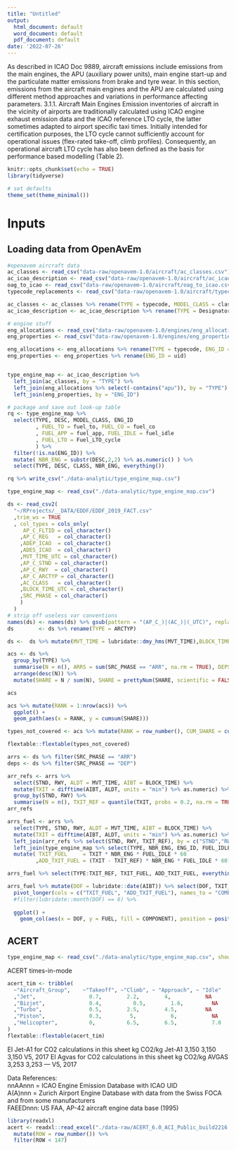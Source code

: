 ```yaml
---
title: "Untitled"
output:
  html_document: default
  word_document: default
  pdf_document: default
date: '2022-07-26'
---
```


As described in ICAO Doc 9889, aircraft emissions include emissions from the main engines, the APU
(auxiliary power units), main engine start-up and the particulate matter emissions from brake and tyre wear. In
this section, emissions from the aircraft main engines and the APU are calculated using different method
approaches and variations in performance affecting parameters.
3.1.1. Aircraft Main Engines
Emission inventories of aircraft in the vicinity of airports are traditionally calculated using ICAO engine exhaust
emission data and the ICAO reference LTO cycle, the latter sometimes adapted to airport specific taxi times.
Initially intended for certification purposes, the LTO cycle cannot sufficiently account for operational issues
(flex-rated take-off, climb profiles). Consequently, an operational aircraft LTO cycle has also been defined as
the basis for performance based modelling (Table 2).


```r
knitr::opts_chunk$set(echo = TRUE)
library(tidyverse)

# set defaults
theme_set(theme_minimal())
```

# Inputs

## Loading data from OpenAvEm

```r
#openavem aircraft data
ac_classes <- read_csv("data-raw/openavem-1.0/aircraft/ac_classes.csv")
ac_icao_description <- read_csv("data-raw/openavem-1.0/aircraft/ac_icao_description.csv")
oag_to_icao <- read_csv("data-raw/openavem-1.0/aircraft/oag_to_icao.csv")
typecode_replacements <- read_csv("data-raw/openavem-1.0/aircraft/typecode_replacements.csv")

ac_classes <- ac_classes %>% rename(TYPE = typecode, MODEL_CLASS = class)
ac_icao_description <- ac_icao_description %>% rename(TYPE = Designator, DESC = Description)

# engine stuff
eng_allocations <- read_csv("data-raw/openavem-1.0/engines/eng_allocations.csv")
eng_properties <- read_csv("data-raw/openavem-1.0/engines/eng_properties.csv")

eng_allocations <- eng_allocations %>% rename(TYPE = typecode, ENG_ID = uid)
eng_properties <- eng_properties %>% rename(ENG_ID = uid)


type_engine_map <- ac_icao_description %>% 
  left_join(ac_classes, by = "TYPE") %>% 
  left_join(eng_allocations %>% select(-contains("apu")), by = "TYPE") %>% 
  left_join(eng_properties, by = "ENG_ID")

# package and save out look-up table
rq <- type_engine_map %>% 
  select(TYPE, DESC, MODEL_CLASS, ENG_ID
         , FUEL_TO = fuel_to, FUEL_CO = fuel_co
         , FUEL_APP = fuel_app, FUEL_IDLE = fuel_idle
         , FUEL_LTO = Fuel_LTO_cycle
         ) %>% 
  filter(!is.na(ENG_ID)) %>% 
  mutate( NBR_ENG = substr(DESC,2,2) %>% as.numeric() ) %>% 
  select(TYPE, DESC, CLASS, NBR_ENG, everything()) 

rq %>% write_csv("./data-analytic/type_engine_map.csv")
```


```r
type_engine_map <- read_csv("./data-analytic/type_engine_map.csv")

ds <- read_csv2(
  "~/RProjects/__DATA/EDDF/EDDF_2019_FACT.csv"
  ,trim_ws = TRUE
  , col_types = cols_only(
     AP_C_FLTID = col_character()
    ,AP_C_REG   = col_character()
    ,ADEP_ICAO  = col_character()
    ,ADES_ICAO  = col_character()
    ,MVT_TIME_UTC = col_character()
    ,AP_C_STND = col_character()
    ,AP_C_RWY  = col_character()
    ,AP_C_ARCTYP = col_character()
    ,AC_CLASS   = col_character()
    ,BLOCK_TIME_UTC = col_character()
    ,SRC_PHASE = col_character()
    )
  ) 
# strip off useless var conventions
names(ds) <- names(ds) %>% gsub(pattern = "(AP_C_)|(AC_)|(_UTC)", replacement = "",.)
ds        <- ds %>% rename(TYPE = ARCTYP)

ds <-  ds %>% mutate(MVT_TIME = lubridate::dmy_hms(MVT_TIME),BLOCK_TIME = lubridate::dmy_hms(BLOCK_TIME))
```

```r
acs <- ds %>% 
  group_by(TYPE) %>% 
  summarise(N = n(), ARRS = sum(SRC_PHASE == "ARR", na.rm = TRUE), DEPS = sum(SRC_PHASE == "DEP", na.rm = TRUE)) %>% 
  arrange(desc(N)) %>% 
  mutate(SHARE = N / sum(N), SHARE = prettyNum(SHARE, scientific = FALSE, digits = 3))

acs
```

```r
acs %>% mutate(RANK = 1:nrow(acs)) %>% 
  ggplot() +
  geom_path(aes(x = RANK, y = cumsum(SHARE)))
```

```r
types_not_covered <- acs %>% mutate(RANK = row_number(), CUM_SHARE = cumsum(SHARE), ENG = TYPE %in% type_engine_map$TYPE) %>% filter(ENG != TRUE)

flextable::flextable(types_not_covered)
```


```r
arrs <- ds %>% filter(SRC_PHASE == "ARR")
deps <- ds %>% filter(SRC_PHASE == "DEP")
```

```r
arr_refs <- arrs %>% 
  select(STND, RWY, ALDT = MVT_TIME, AIBT = BLOCK_TIME) %>% 
  mutate(TXIT = difftime(AIBT, ALDT, units = "min") %>% as.numeric) %>% 
  group_by(STND, RWY) %>% 
  summarise(N = n(), TXIT_REF = quantile(TXIT, probs = 0.2, na.rm = TRUE))
arr_refs

arrs_fuel <- arrs %>% 
  select(TYPE, STND, RWY, ALDT = MVT_TIME, AIBT = BLOCK_TIME) %>% 
  mutate(TXIT = difftime(AIBT, ALDT, units = "min") %>% as.numeric) %>%
  left_join(arr_refs %>% select(STND, RWY, TXIT_REF), by = c("STND","RWY")) %>% 
  left_join(type_engine_map %>% select(TYPE, NBR_ENG, ENG_ID, FUEL_IDLE), by = "TYPE") %>% 
  mutate( TXIT_FUEL     = TXIT * NBR_ENG * FUEL_IDLE * 60
         ,ADD_TXIT_FUEL = (TXIT - TXIT_REF) * NBR_ENG * FUEL_IDLE * 60)

arrs_fuel %>% select(TYPE:TXIT_REF, TXIT_FUEL, ADD_TXIT_FUEL, everything())
```

```r
arrs_fuel %>% mutate(DOF = lubridate::date(AIBT)) %>% select(DOF, TXIT_FUEL, ADD_TXIT_FUEL) %>% 
  pivot_longer(cols = c("TXIT_FUEL", "ADD_TXIT_FUEL"), names_to = "COMPONENT", values_to = "FUEL") %>% 
  #filter(lubridate::month(DOF) == 6) %>% 
  
  ggplot() +
    geom_col(aes(x = DOF, y = FUEL, fill = COMPONENT), position = position_stack())
```

## ACERT

```r
type_engine_map <- read_csv("./data-analytic/type_engine_map.csv", show_col_types = FALSE)
```


ACERT times-in-mode

```r
acert_tim <- tribble(
  ~"Aircraft_Group",	~"Takeoff",	~"Climb", ~	"Approach",	~ "Idle" 
  ,"Jet",	              0.7,	      2.2,	      4,           NA 
  ,"Bizjet",	          0.4,      	0.5,      	1.6,         NA
  ,"Turbo", 	          0.5,	      2.5,	      4.5,         NA
  ,"Piston",	          0.3,	       5,        	6,           NA
  ,"Helicopter",	      0,          6.5,	      6.5,      	 7.0
)
flextable::flextable(acert_tim)
``` 

EI Jet-A1 for CO2 calculations in this sheet			kg CO2/kg Jet-A1	 3,150 	 3,150 	 3,150 	V5, 2017
EI Agvas for CO2 calculations in this sheet			kg CO2/kg AVGAS	 3,253 	 3,253 	 --- 	V5, 2017

Data References:				
nnAAnnn = ICAO Engine Emission Database with ICAO UID				
A(A)nnn = Zurich Airport Engine Database with data from the Swiss FOCA and from some manufacturers				
FAEEDnnn: US FAA, AP-42 aircraft engine data base (1995)				


```r
library(readxl)
acert <- readxl::read_excel("./data-raw/ACERT_6.0_ACI_Public_build2216.xlsx", sheet = "EF Aircraft", skip = 2) %>% 
  mutate(ROW = row_number()) %>% 
  filter(ROW < 147)
```

